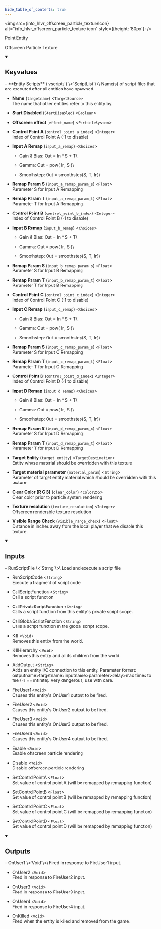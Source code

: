 ```yaml
---
hide_table_of_contents: true
---
```


<!---
!!!!!!
THIS PAGE IS AUTOGENERATED FROM GAME FGD DEFINITIONS!
DO NOT EDIT MANUALLY!
!!!!!!

In order to make edits, you can make an annotation file in /fgd_dump_overrides
-->



<img src={info_hlvr_offscreen_particle_textureIcon} alt="info_hlvr_offscreen_particle_texture icon" style={{height: '80px'}} />

Point Entity

Offscreen Particle Texture

<details open>
<summary><h2>Keyvalues</h2></summary>
- **Entity Scripts** (`vscripts`) \<`ScriptList`\>\
Name(s) of script files that are executed after all entities have spawned.

- **Name** (`targetname`) \<`TargetSource`\>\
The name that other entities refer to this entity by.

- **Start Disabled** (`StartDisabled`) \<`Boolean`\>

- **Offscreen effect** (`effect_name`) \<`ParticleSystem`\>

- **Control Point A** (`control_point_a_index`) \<`Integer`\>\
Index of Control Point A (-1 to disable)

- **Input A Remap** (`input_a_remap`) \<`Choices`\>
  - Gain & Bias: Out = In * S + T\
    
  - Gamma: Out = pow( In, S )\
    
  - Smoothstep: Out = smoothstep(S, T, In)\
    


- **Remap Param S** (`input_a_remap_param_s`) \<`Float`\>\
Parameter S for Input A Remapping

- **Remap Param T** (`input_a_remap_param_t`) \<`Float`\>\
Parameter T for Input A Remapping

- **Control Point B** (`control_point_b_index`) \<`Integer`\>\
Index of Control Point B (-1 to disable)

- **Input B Remap** (`input_b_remap`) \<`Choices`\>
  - Gain & Bias: Out = In * S + T\
    
  - Gamma: Out = pow( In, S )\
    
  - Smoothstep: Out = smoothstep(S, T, In)\
    


- **Remap Param S** (`input_b_remap_param_s`) \<`Float`\>\
Parameter S for Input B Remapping

- **Remap Param T** (`input_b_remap_param_t`) \<`Float`\>\
Parameter T for Input B Remapping

- **Control Point C** (`control_point_c_index`) \<`Integer`\>\
Index of Control Point C (-1 to disable)

- **Input C Remap** (`input_c_remap`) \<`Choices`\>
  - Gain & Bias: Out = In * S + T\
    
  - Gamma: Out = pow( In, S )\
    
  - Smoothstep: Out = smoothstep(S, T, In)\
    


- **Remap Param S** (`input_c_remap_param_s`) \<`Float`\>\
Parameter S for Input C Remapping

- **Remap Param T** (`input_c_remap_param_t`) \<`Float`\>\
Parameter T for Input C Remapping

- **Control Point D** (`control_point_d_index`) \<`Integer`\>\
Index of Control Point D (-1 to disable)

- **Input D Remap** (`input_d_remap`) \<`Choices`\>
  - Gain & Bias: Out = In * S + T\
    
  - Gamma: Out = pow( In, S )\
    
  - Smoothstep: Out = smoothstep(S, T, In)\
    


- **Remap Param S** (`input_d_remap_param_s`) \<`Float`\>\
Parameter S for Input D Remapping

- **Remap Param T** (`input_d_remap_param_t`) \<`Float`\>\
Parameter T for Input D Remapping

- **Target Entity** (`target_entity`) \<`TargetDestination`\>\
Entity whose material should be overridden with this texture

- **Target material parameter** (`material_param`) \<`String`\>\
Parameter of target entity material which should be overridden with this texture

- **Clear Color (R G B)** (`clear_color`) \<`Color255`\>\
Clear color prior to particle system rendering

- **Texture resolution** (`texture_resolution`) \<`Integer`\>\
Offscreen renderable texture resolution

- **Visible Range Check** (`visible_range_check`) \<`Float`\>\
Distance in inches away from the local player that we disable this texture.


 </details>
<details open>
<summary><h2>Inputs</h2></summary>
- RunScriptFile \<`String`\>\
Load and execute a script file

- RunScriptCode \<`String`\>\
Execute a fragment of script code

- CallScriptFunction \<`String`\>\
Call a script function

- CallPrivateScriptFunction \<`String`\>\
Calls a script function from this entity's private script scope.

- CallGlobalScriptFunction \<`String`\>\
Calls a script function in the global script scope.

- Kill \<`Void`\>\
Removes this entity from the world.

- KillHierarchy \<`Void`\>\
Removes this entity and all its children from the world.

- AddOutput \<`String`\>\
Adds an entity I/O connection to this entity. Parameter format: outputname&gt;targetname>inputname&gt;parameter&gt;delay&gt;max times to fire (-1 == infinite). Very dangerous, use with care.

- FireUser1 \<`Void`\>\
Causes this entity's OnUser1 output to be fired.

- FireUser2 \<`Void`\>\
Causes this entity's OnUser2 output to be fired.

- FireUser3 \<`Void`\>\
Causes this entity's OnUser3 output to be fired.

- FireUser4 \<`Void`\>\
Causes this entity's OnUser4 output to be fired.

- Enable \<`Void`\>\
Enable offscreen particle rendering

- Disable \<`Void`\>\
Disable offscreen particle rendering

- SetControlPointA \<`Float`\>\
Set value of control point A (will be remapped by remapping function)

- SetControlPointB \<`Float`\>\
Set value of control point B (will be remapped by remapping function)

- SetControlPointC \<`Float`\>\
Set value of control point C (will be remapped by remapping function)

- SetControlPointD \<`Float`\>\
Set value of control point D (will be remapped by remapping function)


 </details>
<details open>
<summary><h2>Outputs</h2></summary>
- OnUser1 \<`Void`\>\
Fired in response to FireUser1 input.

- OnUser2 \<`Void`\>\
Fired in response to FireUser2 input.

- OnUser3 \<`Void`\>\
Fired in response to FireUser3 input.

- OnUser4 \<`Void`\>\
Fired in response to FireUser4 input.

- OnKilled \<`Void`\>\
Fired when the entity is killed and removed from the game.


 </details>